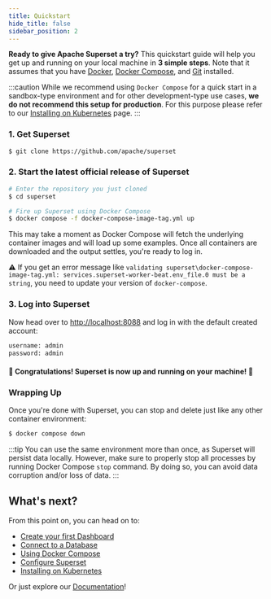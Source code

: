 ```yaml
---
title: Quickstart
hide_title: false
sidebar_position: 2
---
```


**Ready to give Apache Superset a try?** This quickstart guide will help you
get up and running on your local machine in **3 simple steps**. Note that
it assumes that you have [Docker](https://www.docker.com),
[Docker Compose](https://docs.docker.com/compose/), and
[Git](https://git-scm.com/) installed.

:::caution
While we recommend using `Docker Compose` for a quick start in a sandbox-type
environment and for other development-type use cases, **we
do not recommend this setup for production**. For this purpose please
refer to our
[Installing on Kubernetes](/docs/installation/kubernetes/)
page.
:::

### 1. Get Superset

```bash
$ git clone https://github.com/apache/superset
```

### 2. Start the latest official release of Superset

```bash
# Enter the repository you just cloned
$ cd superset

# Fire up Superset using Docker Compose
$ docker compose -f docker-compose-image-tag.yml up
```
This may take a moment as Docker Compose will fetch the underlying
container images and will load up some examples. Once all containers
are downloaded and the output settles, you're ready to log in.

⚠️ If you get an error message like `validating superset\docker-compose-image-tag.yml: services.superset-worker-beat.env_file.0 must be a string`, you need to update your version of `docker-compose`.

### 3. Log into Superset
Now head over to [http://localhost:8088](http://localhost:8088) and log in with the default created account:
```bash
username: admin
password: admin
```

#### 🎉 Congratulations! Superset is now up and running on your machine! 🎉

### Wrapping Up
Once you're done with Superset, you can stop and delete just like any other container environment:
```bash
$ docker compose down
```
:::tip
You can use the same environment more than once, as Superset will persist data locally. However, make sure to properly stop all
processes by running Docker Compose `stop` command. By doing so, you can avoid data corruption and/or loss of data.
:::

## What's next?

From this point on, you can head on to:
- [Create your first Dashboard](/docs/using-superset/creating-your-first-dashboard)
- [Connect to a Database](/docs/configuration/databases)
- [Using Docker Compose](/docs/installation/docker-compose)
- [Configure Superset](/docs/configuration/configuring-superset/)
- [Installing on Kubernetes](/docs/installation/kubernetes/)

Or just explore our [Documentation](https://superset.apache.org/docs/intro)!
